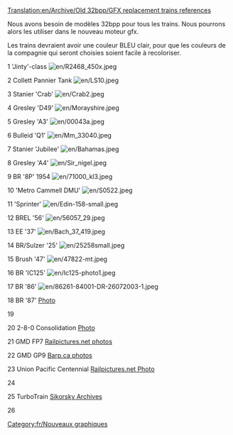 [[Translation:en/Archive/Old 32bpp/GFX replacement trains references]]


[[Category:fr/Nouveaux graphiques]]

Nous avons besoin de modèles 32bpp pour tous les trains. Nous pourrons alors les utiliser dans le nouveau moteur gfx.

Les trains devraient avoir une couleur BLEU clair, pour que les couleurs de la compagnie qui seront choisies soient facile à recoloriser.

1	'Jinty'-class	
[[File:en/R2468 450x.jpeg]]

2	Collett Pannier Tank	
[[File:en/LS10.jpeg]]

3	Stanier 'Crab'
[[File:en/Crab2.jpeg]]

4	Gresley 'D49'
[[File:en/Morayshire.jpeg]]

5	Gresley 'A3'	
[[File:en/00043a.jpeg]]

6	Bulleid 'Q1'	
[[File:en/Mm 33040.jpeg]]

7	Stanier 'Jubilee'	
[[File:en/Bahamas.jpeg]]

8	Gresley 'A4'	
[[File:en/Sir nigel.jpeg]]

9	BR '8P'	1954	
[[File:en/71000 kl3.jpeg]]

10	'Metro Cammell DMU'	
[[File:en/S0522.jpeg]]

11	'Sprinter'	
[[File:en/Edin-158-small.jpeg]]

12	BREL '56'	
[[File:en/56057 29.jpeg]]

13	EE '37'	
[[File:en/Bach 37 419.jpeg]]

14	BR/Sulzer '25'	
[[File:en/25258small.jpeg]]

15	Brush '47'	
[[File:en/47822-mt.jpeg]]

16	BR 'IC125'	
[[File:en/Ic125-photo1.jpeg]]

17	BR '86'		
[[File:en/86261-84001-DR-26072003-1.jpeg]]

18	BR '87'		
[http://commons.wikimedia.org/wiki/File:87012_the_olympian.JPG Photo]

19

20 2-8-0 Consolidation
[http://www.bcarchives.gov.bc.ca/cgi-bin/www2i/.visual/img_med/dir_100/a_08654.gif Photo]

21 GMD FP7
[http://www.railpictures.net/showphotos.php?locomotive=GMD%20FP7 Railpictures.net photos]

22 GMD GP9
[http://www.barp.ca/rail/stcum/ Barp.ca photos]

23      Union Pacific Centennial
[http://www.railpictures.net/viewphoto.php?id=97797 Railpictures.net Photo]

24

25      TurboTrain
[http://www.sikorskyarchives.com/train.html Sikorsky Archives]

26